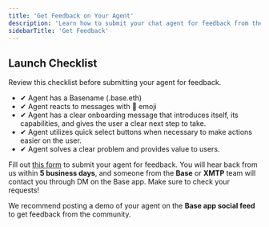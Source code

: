 ```yaml
---
title: 'Get Feedback on Your Agent'
description: 'Learn how to submit your chat agent for feedback from the Base and XMTP teams'
sidebarTitle: 'Get Feedback'
---
```


## Launch Checklist 

Review this checklist before submitting your agent for feedback.

* ✔ Agent has a Basename (.base.eth)
* ✔ Agent reacts to messages with 👀 emoji 
* ✔ Agent has a clear onboarding message that introduces itself, its capabilities, and gives the user a clear next step to take. 
* ✔ Agent utilizes quick select buttons when necessary to make actions easier on the user.
* ✔ Agent solves a clear problem and provides value to users.

Fill out [this form](https://app.deform.cc/form/52b71db4-bfa2-4ef5-a954-76c66250bdd2) to submit your agent for feedback. You will hear back from us within **5 business days**, and someone from the **Base** or **XMTP** team will contact you through DM on the Base app. Make sure to check your requests!

We recommend posting a demo of your agent on the **Base app social feed** to get feedback from the community. 




